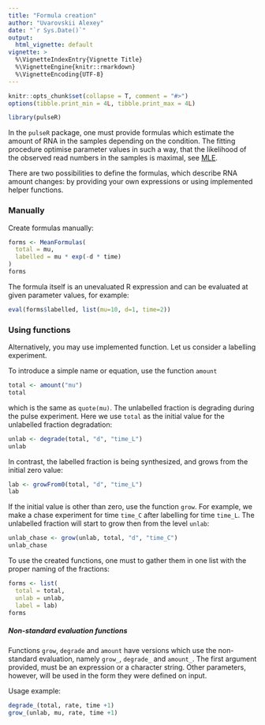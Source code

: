 ```yaml
---
title: "Formula creation"
author: "Uvarovskii Alexey"
date: "`r Sys.Date()`"
output: 
  html_vignette: default
vignette: >
  %\VignetteIndexEntry{Vignette Title}
  %\VignetteEngine{knitr::rmarkdown}
  %\VignetteEncoding{UTF-8}
---
```


```r
knitr::opts_chunk$set(collapse = T, comment = "#>")
options(tibble.print_min = 4L, tibble.print_max = 4L)
```

```r
library(pulseR)

```
In the `pulseR` package, one must provide formulas which estimate the amount of 
RNA in the samples depending on the condition. 
The fitting procedure optimise parameter values in such a way, that 
the likelihood of the observed read numbers in the samples is maximal,
see [MLE](https://en.wikipedia.org/wiki/Maximum_likelihood_estimation).

There are two possibilities to define the formulas, which describe RNA
amount changes: by providing your own expressions or using implemented 
helper functions.

### Manually

Create formulas manually:

```r
forms <- MeanFormulas(
  total = mu,
  labelled = mu * exp(-d * time)
)
forms
```
 The formula itself is an unevaluated R expression and can be evaluated
 at given parameter values, for example:
```r
eval(forms$labelled, list(mu=10, d=1, time=2))
```

### Using functions

Alternatively, you may use implemented function. Let us consider a labelling
experiment.

To introduce a simple name or equation, use the function `amount`
```r
total <- amount("mu")
total
```
which is the same as `quote(mu)`. The unlabelled fraction is degrading during
the pulse experiment. Here we use `total` as the initial value for the
unlabelled fraction degradation:
```r
unlab <- degrade(total, "d", "time_L")
unlab
```
In contrast, the labelled fraction is being synthesized, and grows from the
initial zero value:
```r
lab <- growFrom0(total, "d", "time_L")
lab
```

If the initial value is other than zero, use the function `grow`.
For example, we make a chase experiment for time `time_C` 
after labelling for time `time_L`.
The unlabelled fraction will start to grow then from the level `unlab`:
```r
unlab_chase <- grow(unlab, total, "d", "time_C")
unlab_chase
```

To use the created functions, one must to gather them in one list with 
the proper naming of the fractions:
```r
forms <- list(
  total = total,
  unlab = unlab,
  label = lab)
forms
```

##### Non-standard evaluation functions

Functions `grow`, `degrade` and `amount` have versions which use 
the non-standard evaluation, namely `grow_`, `degrade_` and `amount_`.
The first argument provided, must be an expression or a character string.
Other parameters, however, will be used in the form they were defined on input.

Usage example:
```r
degrade_(total, rate, time +1)
grow_(unlab, mu, rate, time +1)
```

